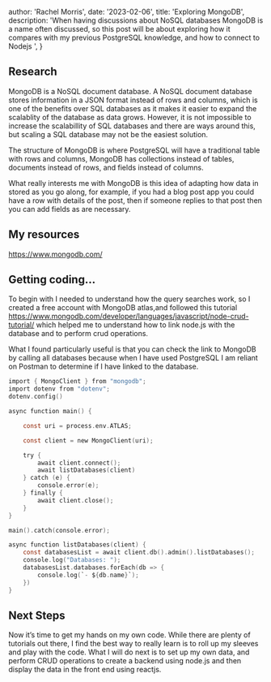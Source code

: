 

  author: 'Rachel Morris',
  date: '2023-02-06',
  title: 'Exploring MongoDB',
  description:
    'When having discussions about NoSQL databases MongoDB is a name often discussed, so this post will be about exploring how it compares with my previous PostgreSQL knowledge, and how to connect to Nodejs ',
}



## Research

MongoDB is a NoSQL document database. A NoSQL document database stores information in a JSON format instead of rows and columns, which is one of the benefits over SQL databases
as it makes it easier to expand the scalablity of the database as data grows. However, it is not impossible to increase the scalabillity of SQL databases and there are ways around 
this, but scaling a SQL database may not be the easiest solution. 

The structure of MongoDB is where PostgreSQL will have a traditional table with rows and columns, MongoDB has collections instead of tables, documents instead of rows, 
and fields instead of columns.

What really interests me with MongoDB is this idea of adapting how data in stored as you go along, for example, if you had a blog post app you could 
have a row with details of the post, then if someone replies to that post then you can add fields as are necessary. 


## My resources

https://www.mongodb.com/


## Getting coding…

To begin with I needed to understand how the query searches work, so I created a free account with MongoDB atlas,and followed this 
tutorial  https://www.mongodb.com/developer/languages/javascript/node-crud-tutorial/ which helped me to understand how to link node.js with the database and to 
perform crud operations.

What I found particularly useful is that you can check the link to MongoDB by calling all databases because when I have used PostgreSQL I am reliant on Postman
to determine if I have linked to the database. 

```c
import { MongoClient } from "mongodb";
import dotenv from "dotenv";
dotenv.config()

async function main() {

    const uri = process.env.ATLAS;

    const client = new MongoClient(uri);

    try { 
        await client.connect();
        await listDatabases(client)
    } catch (e) {
        console.error(e);
    } finally {
        await client.close();
    }
}

main().catch(console.error);

async function listDatabases(client) {
    const databasesList = await client.db().admin().listDatabases();
    console.log("Databases: ");
    databasesList.databases.forEach(db => {
        console.log(`- ${db.name}`);
    })
}
```

## Next Steps

Now it’s time to get my hands on my own code. While there are plenty of tutorials out there, I find the best way to really learn is to roll 
up my sleeves and play with the code. What I will do next is to set up my own data, and perform CRUD operations to create a backend using 
node.js and then display the data in the front end using reactjs.

